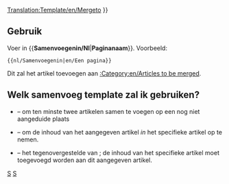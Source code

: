 <noinclude>[[Translation:Template/en/Mergeto]]</noinclude><noinclude></noinclude>
{{en/Ambox| type  = move
| image = en/Mergeto.png
| text  =  {{#IF: {{{1|}}} |Er wordt voorgesteld dat dit artikel of deze sectie wordt [https://www.wikipedia.org/wiki/Wikipedia:Merging and moving pages opgenomen] in<!--
                            --> ''[[:{{NAMESPACE}}:{{{1}}}|{{{1}}}]]''. ([[:{{NAMESPACE}} talk:{{{1}}}|Discussie]]) | Er is geen paginanaam gegeven, bewerk dit of verwijder deze template
}} }}<includeonly>{{{2|[[Category:en/Articles to be merged|{{PAGENAME}}]]}}}</includeonly><noinclude>

==Gebruik==
Voer in <nowiki>{{</nowiki>'''Samenvoegenin/Nl'''|'''Paginanaam'''<nowiki>}}</nowiki>. Voorbeeld:
<pre>{{nl/Samenvoegenin|en/Een pagina}}</pre>
Dit zal het artikel toevoegen aan [[:Category:en/Articles to be merged]].

== Welk samenvoeg template zal ik gebruiken? ==
* {{en/S|nl/Samenvoegen}} &ndash; om ten minste twee artikelen samen te voegen op een nog niet aangeduide plaats
* {{en/S|nl/Samenvoegenin}} &ndash; om de inhoud van het aangegeven artikel ''in'' het specifieke artikel op te nemen.
* {{en/S|nl/Samenvoegenvan}} &ndash; het tegenovergestelde van {{en/S|nl/Samenvoegenin}}; de inhoud van het specifieke artikel moet toegevoegd worden aan dit aangegeven artikel.

[[Category:nl/Sjablonen|S]][[Category:nl/Berichtenbox|S]]</noinclude>